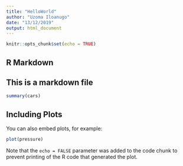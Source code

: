 ```yaml
---
title: "HelloWorld"
author: "Uzoma Iloanugo"
date: "13/12/2019"
output: html_document
---
```


```r
knitr::opts_chunk$set(echo = TRUE)
```

## R Markdown

## This is a markdown file

```r
summary(cars)
```

## Including Plots

You can also embed plots, for example:

```r
plot(pressure)
```

Note that the `echo = FALSE` parameter was added to the code chunk to prevent printing of the R code that generated the plot.
